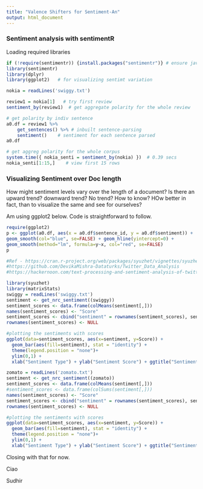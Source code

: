 ```yaml
---
title: "Valence Shifters for Sentiment-An"
output: html_document
---
```

### Sentiment analysis with sentimentR

Loading required libraries
```r
if (!require(sentimentr)) {install.packages("sentimentr")} # ensure java is up to date!
library(sentimentr)
library(dplyr)
library(ggplot2)   # for visualizing sentimt variation
```


```r
nokia = readLines('swiggy.txt')

review1 = nokia[1]   # try first review 
sentiment_by(review1)  # get aggregate polarity for the whole review

# get polarity by indiv sentence
a0.df = review1 %>% 
	get_sentences() %>% # inbuilt sentence-parsing
	sentiment()    # sentiment for each sentence parsed
a0.df

# get aggreg polarity for the whole corpus
system.time({ nokia_senti = sentiment_by(nokia) })  # 0.39 secs
nokia_senti[1:15,]    # view first 15 rows

```

### Visualizing Sentiment over Doc length

How might sentiment levels vary over the length of a document? Is there an upward trend? downward trend? No trend? How to know? HOw better in fact, than to visualize the same and see for ourselves?

Am using ggplot2 below. Code is straightforward to follow.
```r
require(ggplot2)
p <- ggplot(a0.df, aes(x = a0.df$sentence_id, y = a0.df$sentiment)) + 
geom_smooth(col="blue", se=FALSE) + geom_hline(yintercept=0) + 
geom_smooth(method="lm", formula=y~x, col="red", se=FALSE) 
p
```

```r
#Ref - https://cran.r-project.org/web/packages/syuzhet/vignettes/syuzhet-vignette.html
#https://github.com/DevikaMishra-Dataturks/Twitter_Data_Analysis
#https://hackernoon.com/text-processing-and-sentiment-analysis-of-twitter-data-22ff5e51e14c

library(syuzhet)
library(matrixStats)
swiggy = readLines('swiggy.txt')
sentiment <- get_nrc_sentiment((swiggy))
sentiment_scores <- data.frame(colMeans(sentiment[,]))
names(sentiment_scores) <- "Score"
sentiment_scores <- cbind("sentiment" = rownames(sentiment_scores), sentiment_scores)
rownames(sentiment_scores) <- NULL

#plotting the sentiments with scores
ggplot(data=sentiment_scores, aes(x=sentiment, y=Score)) +
  geom_bar(aes(fill=sentiment), stat = "identity") +
  theme(legend.position = "none")+
  ylim(0,1) +
  xlab("Sentiment Type") + ylab("Sentiment Score") + ggtitle("Sentiments of people tweeting to Swiggy handle")
```

```r
zomato = readLines('zomato.txt')
sentiment <- get_nrc_sentiment((zomato))
sentiment_scores <- data.frame(colMeans(sentiment[,]))
#sentiment_scores <- data.frame(colSums(sentiment[,]))
names(sentiment_scores) <- "Score"
sentiment_scores <- cbind("sentiment" = rownames(sentiment_scores), sentiment_scores)
rownames(sentiment_scores) <- NULL

#plotting the sentiments with scores
ggplot(data=sentiment_scores, aes(x=sentiment, y=Score)) +
  geom_bar(aes(fill=sentiment), stat = "identity") +
  theme(legend.position = "none")+
  ylim(0,1) +
  xlab("Sentiment Type") + ylab("Sentiment Score") + ggtitle("Sentiments of people tweeting to Zomato handle")
```

Closing with that for now.

Ciao

Sudhir